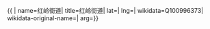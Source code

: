 {{ {{{1|PRC admin/showdata}}}|
name=红岭街道|
title=红岭街道|
lat=|
lng=|
wikidata=Q100996373|
wikidata-original-name=|
arg={{{arg|}}}}}
